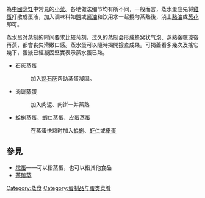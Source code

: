 {{unreferenced|time=2018-09-05T04:14:39+00:00}}
{{地域中心}}
{{noteTA
|G1 = Food
}}
{{Infobox prepared food
| name             = 
| image            = File:ChineseSteamedEgg.jpg
| caption          = 蒸水蛋
| alternate_name   = 水蒸-{}-蛋、鸡蛋羹 
| country          = [[中国|中国]]
| region           = 
| creator          =
| course           =
| served           =
| main_ingredient  = 鸡蛋、水
| variations       = [[茶碗蒸|茶碗蒸]]、[[鷄卵蒸|鷄卵蒸]]
| calories         =
| other            =
}}

{{地區用詞|cn=蒸水蛋|tw=蒸蛋|hk=cn|as=稱為}}為[[中國烹饪|中國烹饪]]中常見的[[小菜|小菜]]。各地做法细节均有所不同，一般而言，蒸水蛋应先将[[雞蛋|雞蛋]]打散成蛋液，加入调味料如[[食盐|鹽]]或[[酱油|酱油]]和饮用水一起攪勻蒸熟後，浇上[[熟油|熟油]]或[[葱花|葱花]]即可。

蒸水蛋对蒸制的时间要求比较苛刻，过久的蒸制会形成蜂窝状气泡、蒸熟後晾凉後再蒸，都會丧失滑嫩口感。蒸水蛋可以隨時揭開撿查成果。可揭蓋看多幾次及搖它幾下，蛋液已經凝固堅實表示蒸水蛋已熟。

* 石灰蒸蛋
*: 加入[[熟石灰|熟石灰]]帮助蒸蛋凝固。
* 肉饼蒸蛋
*: 加入肉泥、肉饼一并蒸熟
* 蛤蜊蒸蛋、蝦仁蒸蛋、皮蛋蒸蛋
*: 在蒸蛋快熟时加入[[蛤蜊|蛤蜊]]、[[虾仁|虾仁]]或[[皮蛋|皮蛋]]

== 參見 ==
{{Commonscat|Chinese steamed eggs}}
*[[燉蛋|燉蛋]]——可以指蒸蛋，也可以指其他食品
*[[茶碗蒸|茶碗蒸]]

{{粤菜}}
{{food-stub}}

[[Category:蒸食|Category:蒸食]]
[[Category:蛋制品与蛋类菜肴|Category:蛋制品与蛋类菜肴]]